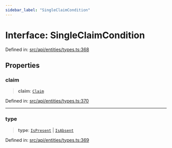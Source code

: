 ```yaml
---
sidebar_label: "SingleClaimCondition"
---
```


# Interface: SingleClaimCondition

Defined in: [src/api/entities/types.ts:368](https://github.com/PolymeshAssociation/polymesh-sdk/blob/bee6a2fe7a8ce5db42a6982e793782182cde2153/src/api/entities/types.ts#L368)

## Properties

### claim

> **claim**: [`Claim`](../type-aliases/Claim.mdx)

Defined in: [src/api/entities/types.ts:370](https://github.com/PolymeshAssociation/polymesh-sdk/blob/bee6a2fe7a8ce5db42a6982e793782182cde2153/src/api/entities/types.ts#L370)

***

### type

> **type**: [`IsPresent`](../enumerations/ConditionType.mdx#ispresent) \| [`IsAbsent`](../enumerations/ConditionType.mdx#isabsent)

Defined in: [src/api/entities/types.ts:369](https://github.com/PolymeshAssociation/polymesh-sdk/blob/bee6a2fe7a8ce5db42a6982e793782182cde2153/src/api/entities/types.ts#L369)
